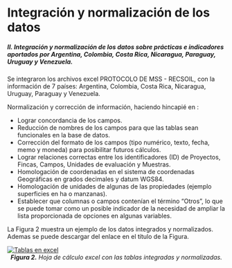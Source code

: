 # Integración y normalización de los datos {-}

##### II.  Integración y normalización de los datos sobre prácticas e indicadores aportados por Argentina, Colombia, Costa Rica, Nicaragua, Paraguay, Uruguay y Venezuela. {-}

Se integraron los archivos excel PROTOCOLO DE MSS - RECSOIL, con la información de 7 países: Argentina, Colombia, Costa Rica, Nicaragua, Uruguay, Paraguay y Venezuela. 
 
Normalización y corrección de información, haciendo hincapié en :

* Lograr concordancia de los campos. 
* Reducción de nombres de los campos para que las tablas sean funcionales en la base de datos. 
* Corrección del formato de los campos (tipo numérico, texto, fecha, memo y moneda) para posibilitar futuros cálculos. 
* Lograr relaciones correctas entre los identificadores (ID) de Proyectos, Fincas, Campos, Unidades de evaluación y Muestras. 
* Homologación de coordenadas en el sistema de coordenadas Geográficas en grados decimales y datum WGS84. 
* Homologación de unidades de algunas de las propiedades (ejemplo superficies en ha o manzanas). 
* Establecer que columnas o campos contenían el término “Otros”, lo que se puede tomar como un posible indicador de la necesidad de ampliar la lista proporcionada de opciones en algunas variables.

La Figura 2 muestra un ejemplo de los datos integrados y normalizados. Ademas se puede descargar del enlace en el título de la Figura.

<a href="Descargas/Indica_RESUMEN291122BD.xlsx" title="Tablas en excel"><img src="Imagenes/excel.png" alt="Tablas en excel"/></a>
<center>***Figura 2.** Hoja de cálculo excel con las tablas integradas y normalizadas.*</center>